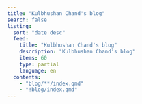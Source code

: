 ```yaml
---
title: "Kulbhushan Chand's blog"
search: false
listing:
  sort: "date desc"
  feed: 
    title: "Kulbhushan Chand's blog"
    description: "Kulbhushan Chand's blog"
    items: 60
    type: partial
    language: en
  contents:
    - "blog/**/index.qmd"
    - "!blog/index.qmd"
---
```

